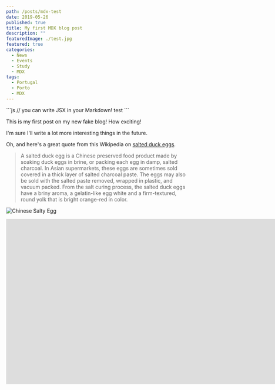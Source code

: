 ```yaml
---
path: /posts/mdx-test
date: 2019-05-26
published: true
title: My first MDX blog post
description: ""
featuredImage: ./test.jpg
featured: true
categories:
  - News
  - Events
  - Study
  - MDX
tags:
  - Portugal
  - Porto
  - MDX
---
```


<FAQ />
```js
// you can write JSX in your Markdown!
<Box>test</Box>
```


This is my first post on my new fake blog! How exciting!

I'm sure I'll write a lot more interesting things in the future.

Oh, and here's a great quote from this Wikipedia on
[salted duck eggs](https://en.wikipedia.org/wiki/Salted_duck_egg).

> A salted duck egg is a Chinese preserved food product made by soaking duck
> eggs in brine, or packing each egg in damp, salted charcoal. In Asian
> supermarkets, these eggs are sometimes sold covered in a thick layer of salted
> charcoal paste. The eggs may also be sold with the salted paste removed,
> wrapped in plastic, and vacuum packed. From the salt curing process, the
> salted duck eggs have a briny aroma, a gelatin-like egg white and a
> firm-textured, round yolk that is bright orange-red in color.

![Chinese Salty Egg](./salty_egg.jpg)
<iframe style="border:0;" class="lozad" data-src="https://www.google.com/maps/embed?pb=!1m18!1m12!1m3!1d2747.4527823660237!2d30.73750701522612!3d46.47934612912612!2m3!1f0!2f0!3f0!3m2!1i1024!2i768!4f13.1!3m3!1m2!1s0x40c631835da02399%3A0x88a9fe53889f8e39!2sAdrenalin!5e0!3m2!1sen!2sua!4v1548063765736" width="1920" height="450" allowfullscreen="" src="https://www.google.com/maps/embed?pb=!1m18!1m12!1m3!1d2747.4527823660237!2d30.73750701522612!3d46.47934612912612!2m3!1f0!2f0!3f0!3m2!1i1024!2i768!4f13.1!3m3!1m2!1s0x40c631835da02399%3A0x88a9fe53889f8e39!2sAdrenalin!5e0!3m2!1sen!2sua!4v1548063765736" data-loaded="true"></iframe>